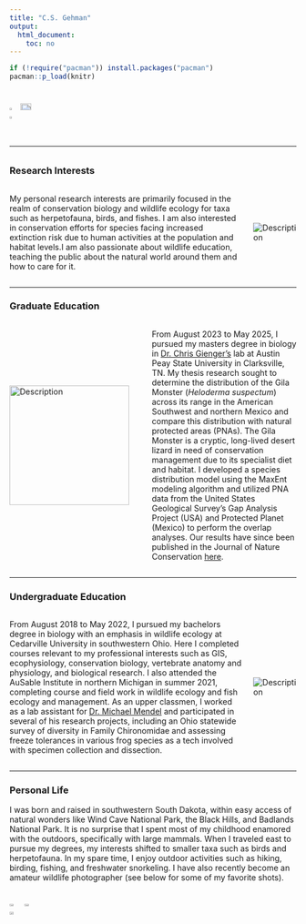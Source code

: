 ```yaml
---
title: "C.S. Gehman"
output:
  html_document:
    toc: no
---
```



```r
if (!require("pacman")) install.packages("pacman")
pacman::p_load(knitr)
```



###

<div style="display: flex; justify-content: space-between;">
  <img src="./images/selfie.jpg" style="width: 22.5%;"/>
  <img src="./images/red_cheeked.PNG" style="width: 53%;"/>
  <img src="./images/camera_selfie.jpg" style="width: 22.5%;"/>
</div>
<!--```{r, echo=FALSE, out.width = '70%', fig.align='center'}
knitr::include_graphics("desert_landscape.jpg") #fig.cap="Gila Monster in southwestern Utah"
```-->
   
<h6 style="text-align: center;" markdown="1">

<!--Email: csgehman7@gmail.com -->

----------------------------------

### Research Interests

<div style="display: flex; align-items: center;">
  <div style="flex: 1;">
  <p>My personal research interests are primarily focused in the realm of conservation biology and wildlife ecology for taxa such as herpetofauna, birds, and fishes. I am also interested in conservation efforts for species facing increased extinction risk due to human activities at the population and habitat levels.I am also passionate about wildlife education, teaching the public about the natural world around them and how to care for it.</p>
</div>
<div style="flex: 0;">
<img src="./images/hellbender.JPG" alt="Description" style="max-width: 250px; margin-left: 20px;">
</div>
</div>

----------------------------------

### Graduate Education
    

<div style="display: flex; align-items: center;">
  <img src="./images/desert_and_human.jpg" alt="Description" style="width: 210px; margin-right: 40px;">
  <p>From August 2023 to May 2025, I pursued my masters degree in biology in [Dr. Chris Gienger's](https://cmgienger.github.io/index.html) lab at Austin Peay State University in Clarksville, TN. My thesis research sought to determine the distribution of the Gila Monster (*Heloderma suspectum*) across its range in the American Southwest and northern Mexico and compare this distribution with natural protected areas (PNAs). The Gila Monster is a cryptic, long-lived desert lizard in need of conservation management due to its specialist diet and habitat. I developed a species distribution model using the MaxEnt modeling algorithm and utilized PNA data from the United States Geological Survey's Gap Analysis Project (USA) and Protected Planet (Mexico) to perform the overlap analyses. Our results have since been published in the Journal of Nature Conservation [here](https://www.sciencedirect.com/science/article/abs/pii/S1617138125001219).</p>
</div>


----------------------------------

### Undergraduate Education

<div style="display: flex; align-items: center;">
  <div style="flex: 1;">
  <p>From August 2018 to May 2022, I pursued my bachelors degree in biology with an emphasis in wildlife ecology at Cedarville University in southwestern Ohio. Here I completed courses relevant to my professional interests such as GIS, ecophysiology, conservation biology, vertebrate anatomy and physiology, and biological research. I also attended the AuSable Institute in northern Michigan in summer 2021, completing course and field work in wildlife ecology and fish ecology and management. As an upper classmen, I worked as a lab assistant for [Dr. Michael Mendel](https://www.researchgate.net/profile/Michael-Mendel-3) and participated in several of his research projects, including an Ohio statewide survey of diversity in Family Chironomidae and assessing freeze tolerances in various frog species as a tech involved with specimen collection and dissection.</p>
</div>
<div style="flex: 0;">
<img src="./images/trail_cam_setup.JPG" alt="Description" style="max-width: 250px; margin-left: 20px;">
</div>
</div>

----------------------------------

### Personal Life

I was born and raised in southwestern South Dakota, within easy access of natural wonders like Wind Cave National Park, the Black Hills, and Badlands National Park. It is no surprise that I spent most of my childhood enamored with the outdoors, specifically with large mammals. When I traveled east to pursue my degrees, my interests shifted to smaller taxa such as birds and herpetofauna. In my spare time, I enjoy outdoor activities such as hiking, birding, fishing, and freshwater snorkeling. I have also recently become an amateur wildlife photographer (see below for some of my favorite shots).

<div style="display: flex; justify-content: space-between;">
  <img src="./images/desert_tortoise.JPG" style="width: 33%;"/>
  <img src="./images/proth_warbler.JPG" style="width: 33%;"/>
  <img src="./images/copperhead_head.JPG" style="width: 33%;"/>
</div>

<!-- for adding the figure caption below the image
<!--<img src="copperhead_head.jpg" alt="Description of image" style="display: block; margin: auto;" />
<p style="text-align: center; font-style: italic;">Figure 1: Your caption text here.</p>-->
